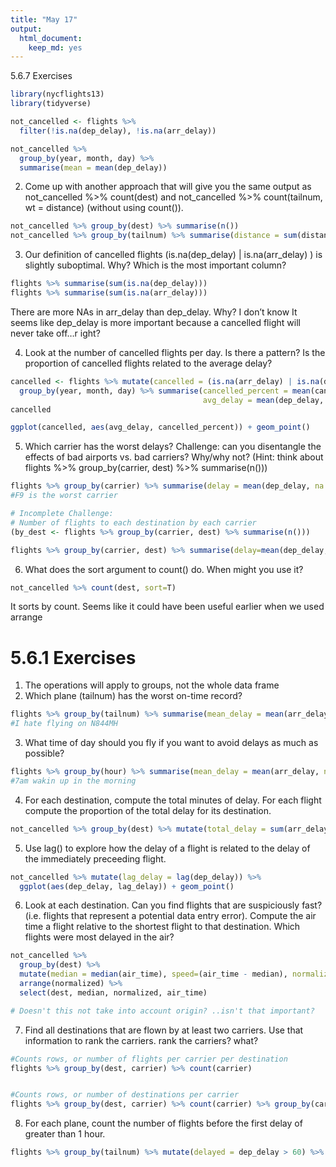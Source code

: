 ```yaml
---
title: "May 17"
output: 
  html_document: 
    keep_md: yes
---
```


5.6.7 Exercises

```r
library(nycflights13)
library(tidyverse)

not_cancelled <- flights %>% 
  filter(!is.na(dep_delay), !is.na(arr_delay))

not_cancelled %>% 
  group_by(year, month, day) %>% 
  summarise(mean = mean(dep_delay))
```

2. Come up with another approach that will give you the same output as not_cancelled %>% count(dest) and not_cancelled %>% count(tailnum, wt = distance) (without using count()).
```r
not_cancelled %>% group_by(dest) %>% summarise(n())
not_cancelled %>% group_by(tailnum) %>% summarise(distance = sum(distance))
```

3. Our definition of cancelled flights (is.na(dep_delay) | is.na(arr_delay) ) is slightly suboptimal. Why? Which is the most important column?
```r
flights %>% summarise(sum(is.na(dep_delay)))
flights %>% summarise(sum(is.na(arr_delay)))
```
There are more NAs in arr_delay than dep_delay. Why? I don't know
It seems like dep_delay is more important because a cancelled flight will never take off...r ight?

4. Look at the number of cancelled flights per day. Is there a pattern? Is the proportion of cancelled flights related to the average delay?

```r
cancelled <- flights %>% mutate(cancelled = (is.na(arr_delay) | is.na(dep_delay))) %>%
  group_by(year, month, day) %>% summarise(cancelled_percent = mean(cancelled),
                                           avg_delay = mean(dep_delay, na.rm=TRUE))
cancelled

ggplot(cancelled, aes(avg_delay, cancelled_percent)) + geom_point()
```


5. Which carrier has the worst delays? Challenge: can you disentangle the effects of bad airports vs. bad carriers? Why/why not? (Hint: think about flights %>% group_by(carrier, dest) %>% summarise(n()))
```r
flights %>% group_by(carrier) %>% summarise(delay = mean(dep_delay, na.rm = TRUE)) %>% arrange(desc(delay))
#F9 is the worst carrier

# Incomplete Challenge: 
# Number of flights to each destination by each carrier
(by_dest <- flights %>% group_by(carrier, dest) %>% summarise(n()))

flights %>% group_by(carrier, dest) %>% summarise(delay=mean(dep_delay, na.rm=TRUE)) %>% summarise(mean(delay, na.rm=TRUE))
```

6. What does the sort argument to count() do. When might you use it?
```r
not_cancelled %>% count(dest, sort=T)
```
It sorts by count. Seems like it could have been useful earlier when we used arrange

# 5.6.1 Exercises
1. The operations will apply to groups, not the whole data frame
2. Which plane (tailnum) has the worst on-time record?
```r
flights %>% group_by(tailnum) %>% summarise(mean_delay = mean(arr_delay, na.rm=TRUE)) %>% arrange(desc(mean_delay))
#I hate flying on N844MH
```
3. What time of day should you fly if you want to avoid delays as much as possible? 
```r
flights %>% group_by(hour) %>% summarise(mean_delay = mean(arr_delay, na.rm=TRUE)) %>% arrange(mean_delay)
#7am wakin up in the morning
```
4. For each destination, compute the total minutes of delay. For each flight compute the proportion of the total delay for its destination. 
```r
not_cancelled %>% group_by(dest) %>% mutate(total_delay = sum(arr_delay), delay_percent = arr_delay / total_delay)
```

5. Use lag() to explore how the delay of a flight is related to the delay of the immediately preceeding flight.
```r
not_cancelled %>% mutate(lag_delay = lag(dep_delay)) %>%
  ggplot(aes(dep_delay, lag_delay)) + geom_point()
```
6. Look at each destination. Can you find flights that are suspiciously fast? (i.e. flights that represent a potential data entry error). Compute the air time a flight relative to the shortest flight to that destination. Which flights were most delayed in the air?

```r
not_cancelled %>% 
  group_by(dest) %>% 
  mutate(median = median(air_time), speed=(air_time - median), normalized=speed/median) %>% 
  arrange(normalized) %>%
  select(dest, median, normalized, air_time)

# Doesn't this not take into account origin? ..isn't that important?
```


7. Find all destinations that are flown by at least two carriers. Use that information to rank the carriers.
rank the carriers? what?

```r
#Counts rows, or number of flights per carrier per destination
flights %>% group_by(dest, carrier) %>% count(carrier)


#Counts rows, or number of destinations per carrier
flights %>% group_by(dest, carrier) %>% count(carrier) %>% group_by(carrier) %>% count()

```

8. For each plane, count the number of flights before the first delay of greater than 1 hour.
```r
flights %>% group_by(tailnum) %>% mutate(delayed = dep_delay > 60) %>% mutate(beforeflights = cumsum(delayed)) %>% filter(beforeflights < 1) %>% count()
```

